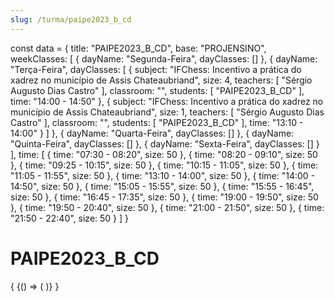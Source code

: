 ```yaml
---
slug: /turma/paipe2023_b_cd
---
```

const data = {
  title: "PAIPE2023_B_CD",
  base: "PROJENSINO",
  weekClasses: [
    {
      dayName: "Segunda-Feira",
      dayClasses: []
    },
    {
      dayName: "Terça-Feira",
      dayClasses: [
        {
          subject: "IFChess: Incentivo a prática do xadrez no município de Assis Chateaubriand",
          size: 4,
          teachers: [
            "Sérgio Augusto Dias Castro"
          ],
          classroom: "",
          students: [
            "PAIPE2023_B_CD"
          ],
          time: "14:00 - 14:50"
        },
        {
          subject: "IFChess: Incentivo a prática do xadrez no município de Assis Chateaubriand",
          size: 1,
          teachers: [
            "Sérgio Augusto Dias Castro"
          ],
          classroom: "",
          students: [
            "PAIPE2023_B_CD"
          ],
          time: "13:10 - 14:00"
        }
      ]
    },
    {
      dayName: "Quarta-Feira",
      dayClasses: []
    },
    {
      dayName: "Quinta-Feira",
      dayClasses: []
    },
    {
      dayName: "Sexta-Feira",
      dayClasses: []
    }
  ],
  time: [
    {
      time: "07:30 - 08:20",
      size: 50
    },
    {
      time: "08:20 - 09:10",
      size: 50
    },
    {
      time: "09:25 - 10:15",
      size: 50
    },
    {
      time: "10:15 - 11:05",
      size: 50
    },
    {
      time: "11:05 - 11:55",
      size: 50
    },
    {
      time: "13:10 - 14:00",
      size: 50
    },
    {
      time: "14:00 - 14:50",
      size: 50
    },
    {
      time: "15:05 - 15:55",
      size: 50
    },
    {
      time: "15:55 - 16:45",
      size: 50
    },
    {
      time: "16:45 - 17:35",
      size: 50
    },
    {
      time: "19:00 - 19:50",
      size: 50
    },
    {
      time: "19:50 - 20:40",
      size: 50
    },
    {
      time: "21:00 - 21:50",
      size: 50
    },
    {
      time: "21:50 - 22:40",
      size: 50
    }
  ]
}

# PAIPE2023_B_CD

<div>
  {
    <BrowserOnly>
      {() => (
        <Grid
          title={data.title}
          weekClasses={data.weekClasses}
          time={data.time}
        />
      )}
    </BrowserOnly>
  }
</div>
